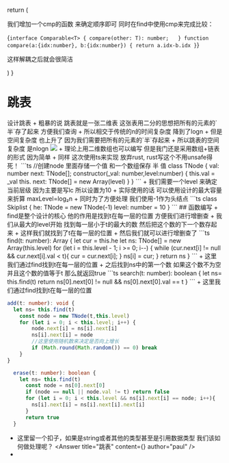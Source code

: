   return (
    <div className="prose dark:prose-invert max-w-none">
      <p>我们增加一个cmp的函数 来确定顺序即可 同时在find中使用cmp来完成比较：</p>
     <SyntaxHighlighter language="typescript" style={docco}>
      {`interface Comparable<T> {
  compare(other: T): number;  
}
function compare(a:{idx:number}, b:{idx:number}) {
  return a.idx-b.idx
}`}
    </SyntaxHighlighter>
    <p>这样解耦之后就会很简洁</p>
    </div>
  )
}

# 跳表
<Link href="https://leetcode.cn/problems/design-skiplist/" className="h2">设计跳表</Link>
+ 粗暴的说 跳表就是一张二维表 这张表用二分的思想把所有的元素的`半`存了起来 方便我们查询
+ 所以相交于传统的n的时间复杂度 降到了logn
+ 但是空间复杂度 也上升了 因为我们需要把所有的元素的`半`存起来
+ 所以跳表的空间复杂度 是nlogn
<Image src="/imgs/skipList.png" className='w-full'/>
+ 理论上用二维数组也可以编写 但是我门还是采用数组+链表的形式 因为简单
+ 同样 这次使用ts来实现 放弃rust, rust写这个<span className='bold'>不用unsafe得死！</span>
```ts
//创建node 里面存储一个值 和一个数组保存 半 值
class TNode {
  val: number
  next: TNode[];
  constructor(_val: number,level:number) {
      this.val = _val
      this. next: TNode[] = new Array<TNode>(level)
  } 
}
```
+ 我们需要一个level 来确定当前层级 因为主要是写lc 所以设置为10
+ 实际使用的话 可以使用设计的最大容量来折算 maxLevel=log₂n
+ 同时为了方便处理 我们使用-1作为头结点 
```ts
class Skiplist {
  he: TNode = new TNode(-1)
      level: number = 10
}
```
## 函数编写
+ find是整个设计的核心 他的作用是找到t在每一层的位置 方便我们进行增删查
+ 我们从最大的level开始 找到每一层小于t的最大的数 然后把这个数的下一个数存起来
+ 这样我们就找到了t在每一层的位置
+ 然后我们就可以进行增删查了
```ts
 find(t: number): Array<TNode> {
      let cur = this.he
      let ns: TNode[] = new Array<TNode>(this.level)
      for (let i = this.level - 1; i >= 0; i--) {
          while (cur.next[i] != null && cur.next[i].val < t){
            cur = cur.next[i];
          }
          ns[i] = cur;
      }
      return ns
  }
```
+ 这里我们通过find找到t在每一层的位置
+ 之后找到ns中的第一个数 如果这个数不为空 并且这个数的值等于t 那么就返回true
```ts
  search(t: number): boolean {
     let ns= this.find(t)
      return ns[0].next[0] != null && ns[0].next[0].val == t
  }
  ```
  + 这里我们通过find找到t在每一层的位置

  ```ts
  add(t: number): void {
    let ns= this.find(t)
      const node = new TNode(t,this.level)
      for (let i = 0; i < this.level; i++) {
          node.next[i] = ns[i].next[i]
          ns[i].next[i] = node
          //这里使用随机数来决定是否向上增长
          if (Math.round(Math.random()) == 0) break
      }
  }
```

```ts
  erase(t: number): boolean {
    let ns= this.find(t)
      const node = ns[0].next[0]
      if (node == null || node.val != t) return false
      for (let i = 0; i < this.level && ns[i].next[i] == node; i++){
        ns[i].next[i] = ns[i].next[i].next[i]
      }
      return true
  }
```
+ 这里留一个扣子，如果是string或者其他的类型甚至是引用数据类型 我们该如何做处理呢？
<Answer title="跳表" content={<AnsContent/>} author="paul" />
+